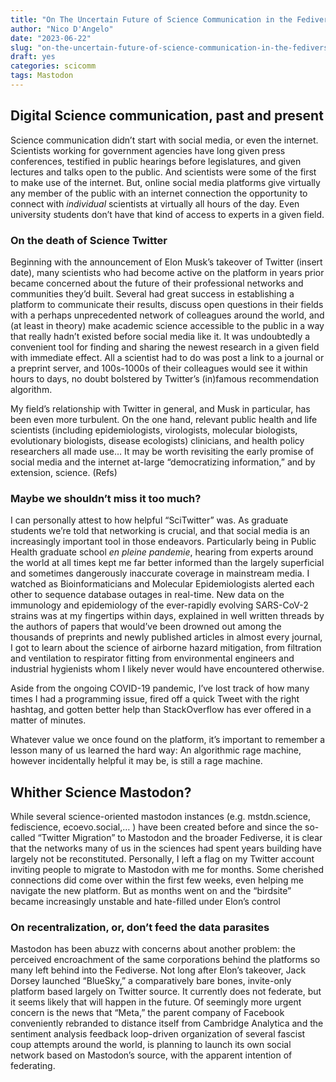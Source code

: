 ```yaml
---
title: "On The Uncertain Future of Science Communication in the Fediverse"
author: "Nico D'Angelo"
date: "2023-06-22"
slug: "on-the-uncertain-future-of-science-communication-in-the-fediverse"
draft: yes
categories: scicomm
tags: Mastodon
---
```

## Digital Science communication, past and present

Science communication didn't start with social media, or even the internet. Scientists working for government agencies have long given press conferences, testified in public hearings before legislatures, and given lectures and talks open to the public. And scientists were some of the first to make use of the internet.  But, online social media platforms give virtually any member of the public with an internet connection the opportunity to connect with *individual* scientists at virtually all hours of the day. Even university students don't have that kind of access to experts in a given field. 

### On the death of Science Twitter

Beginning with the announcement of Elon Musk's takeover of Twitter (insert date), many scientists who had become active on the platform in years prior became concerned about the future of their professional networks and communities they'd built. Several had great success in establishing a platform to communicate their results, discuss open questions in their fields with a perhaps unprecedented network of colleagues around the world, and (at least in theory) make academic science accessible to the public in a way that really hadn't existed before social media like it.  It was undoubtedly a convenient tool for finding and sharing the newest research in a given field with immediate effect. All a scientist had to do was post a link to a journal or a preprint server, and 100s-1000s of their colleagues would see it within hours to days, no doubt bolstered by Twitter's (in)famous recommendation algorithm.


My field's relationship with Twitter in general, and Musk in particular, has been even more turbulent. On the one hand,  relevant public health  and life scientists (including epidemiologists, virologists, molecular biologists, evolutionary biologists, disease ecologists) clinicians, and health policy researchers all made use... 
It may be worth revisiting the early promise of social media and the internet at-large "democratizing information," and by extension, science. (Refs)

### Maybe we shouldn't miss it too much?

I can personally attest to how helpful "SciTwitter" was. As graduate students we're told that networking is crucial, and that social media is an increasingly important tool in those endeavors. Particularly being in Public Health graduate school *en pleine pandemie*, hearing from experts around the world at all times kept me far better informed than the largely superficial and sometimes dangerously inaccurate coverage in mainstream media. I watched as Bioinformaticians and Molecular Epidemiologists alerted each other to sequence database outages in real-time. New data on the immunology and epidemiology of the ever-rapidly evolving SARS-CoV-2 strains was at my fingertips within days, explained in well written threads by the authors of papers that would've been drowned out among the thousands of preprints and newly published articles in almost every journal, I got to learn about the science of airborne hazard mitigation, from filtration and ventilation to respirator fitting from environmental engineers and industrial hygienists  whom I likely never would have encountered otherwise.

Aside from the ongoing COVID-19 pandemic, I've lost track of how many times I had a programming issue, fired off a quick Tweet with the right hashtag, and gotten better help than StackOverflow has ever offered in a matter of minutes.


Whatever value we once found on the platform, it's important to remember a lesson many of us learned the hard way: An algorithmic rage machine, however incidentally helpful it may be, is still a rage machine.

## Whither Science Mastodon?

While several science-oriented mastodon instances (e.g. mstdn.science, fediscience, ecoevo.social,... ) have been created before and since the so-called "Twitter Migration" to Mastodon and the broader Fediverse, it is clear that the networks many of us in the sciences had spent years building have largely not be reconstituted. Personally, I left a flag on my Twitter account inviting people to migrate to Mastodon with me for months. Some cherished connections did come over within the first few weeks, even helping me navigate the new platform. But as months went on and the "birdsite" became increasingly unstable and hate-filled under Elon's control 

### On recentralization, or, don't feed the data parasites

Mastodon has been abuzz with concerns about another problem: the perceived encroachment of the same corporations behind the platforms so many left behind into the Fediverse. Not long after Elon's takeover, Jack Dorsey launched "BlueSky," a comparatively bare bones, invite-only platform based largely on Twitter source. It currently does not federate, but it seems likely that will happen in the future. Of seemingly more urgent concern is the news that "Meta," the parent company of Facebook conveniently rebranded to distance itself from Cambridge Analytica and the sentiment analysis feedback loop-driven organization of several fascist coup attempts around the world, is planning to launch its own social network based on Mastodon's source, with the apparent intention of federating. 
